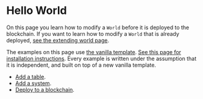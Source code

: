 # Hello World

On this page you learn how to modify a `World` before it is deployed to the blockchain.
If you want to learn how to modify a `World` that is already deployed, [see the extending world page](./extending-world).

The examples on this page use [the vanilla template](../templates/typescript/vanilla).
[See this page for installation instructions](../templates/typescript/getting-started).
Every example is written under the assumption that it is independent, and built on top of a new vanilla template.

- [Add a table](hello-world/add-table).
- [Add a system](hello-world/add-system).
- [Deploy to a blockchain](../cli/deploy).
